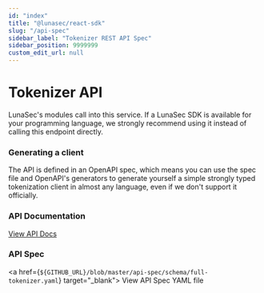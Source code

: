 ```yaml
---
id: "index"
title: "@lunasec/react-sdk"
slug: "/api-spec"
sidebar_label: "Tokenizer REST API Spec"
sidebar_position: 9999999
custom_edit_url: null
---
```


# Tokenizer API

LunaSec's modules call into this service.  If a LunaSec SDK is available for your programming language, we strongly recommend using it instead of calling this endpoint directly.

### Generating a client

The API is defined in an OpenAPI spec,  which means you can use the spec file and OpenAPI's generators to generate yourself a simple strongly typed tokenization client in almost any language,
even if we don't support it officially.

### API Documentation
<a
    href="/tokenizer-api-spec-static"
    target="_blank">
    View API Docs
</a>

### API Spec
<a
    href={`${GITHUB_URL}/blob/master/api-spec/schema/full-tokenizer.yaml`}
    target="_blank">
    View API Spec YAML file
</a>